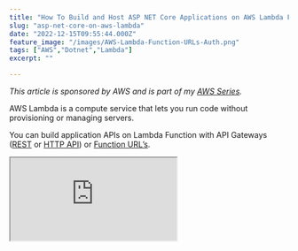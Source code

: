 ```yaml
---
title: "How To Build and Host ASP NET Core Applications on AWS Lambda Functions"
slug: "asp-net-core-on-aws-lambda"
date: "2022-12-15T09:55:44.000Z"
feature_image: "/images/AWS-Lambda-Function-URLs-Auth.png"
tags: ["AWS","Dotnet","Lambda"]
excerpt: ""

---
```


_This article is sponsored by AWS and is part of my [AWS Series](/blog/tag/aws/)._

AWS Lambda is a compute service that lets you run code without provisioning or managing servers.

You can build application APIs on Lambda Function with API Gateways ([REST](/posts/aws-dotnet-lambda-authorizer-api-gateway/) or [HTTP API](/posts/amazon-api-gateway-http-apis/)) or [Function URL’s](/posts/function-urls-in-aws-lambda-dotnet/).

<iframe src="https://www.youtube.com/embed/PTnWbKWm3uo?feature=oembed" />

But what if you have existing APIs built using ASP NET Web API and want to use AWS Lambda Function?

You might not want to go through all the work to migrate them over to independent Lambda functions and build the API from scratch.

In this post, I will show you how you can easily host ASP Net Web APIs on Lambda Functions.

Setting up ASP NET Core on Lambda
---------------------------------

You must add a reference to Amazon to enable Lambda Hosting for any ASP NET Core application[.Lambda.AspNetCoreServer.Hosting](https://www.nuget.org/packages/Amazon.Lambda.AspNetCoreServer.Hosting/) Nuget package.

You can find the complete source code of the Nuget package here on [Github](https://github.com/aws/aws-lambda-dotnet/tree/master/Libraries/src/Amazon.Lambda.AspNetCoreServer.Hosting).

Once added, enable Lambda Hosting using the extension method `AddAWSLambdaHosting` as shown below.


```
builder.Services.AddAWSLambdaHosting(LambdaEventSource.RestApi);
```

Depending on how you plan to expose the ASP NET API, you can choose different options for the `LambdaEventSource`. The supported values are `RestApi`, `HttpApi` and `ApplicationLoadBalancer` as shown below.

```typescript
public enum LambdaEventSource
{
```
```code
        //
        // Summary:
        //     API Gateway REST API
```
        RestApi,
```code
        //
        // Summary:
        //     API Gateway HTTP API
```
        HttpApi,
```code
        //
        // Summary:
        //     ELB Application Load Balancer
```
        ApplicationLoadBalancer
    }
    

### Deploy To AWS Lambda

You can use the [.NET Core Global Tools for AWS](https://aws.amazon.com/blogs/developer/net-core-global-tools-for-aws/) to deploy an ASP NET application to Lambda from the command line.

Navigate to the root of the project folder for the ASP NET application and run the below command to deploy the application to Lambda.


```powershell
dotnet lambda deploy-function
```

The CLI tool prompts for more inputs to configure the Lambda Function like the runtime (_dotnet6_), Function name, IAM Role, default timeout, etc.

Enter the relevant values required for your application, and it will successfully deploy to the Lambda environment.

I prefer to set up a build-deploy pipeline to deploy code in a real-world application. Check out the video below on how you can use CloudFormation templates from GitHub Actions to automatically deploy code changes to a Lambda Function.

<iframe src="https://www.youtube.com/embed/U96230YlSJA?feature=oembed" />

### Right Click Deploy From Visual Studio

When creating a Lambda Project, Visual Studio shows the option to deploy a Lambda Function right from within Visual Studio.

However, this option is not available for an ASP NET Application by default. To enable this option, you can edit the `csproj` file and add in the `AWSProjectType` node and set it to the value '_Lambda_'.

    <AWSProjectType>Lambda</AWSProjectType>

Once added, right-click on the project in Visual Studio Solution Explorer, and you will see the option `Publish to AWS Lambda...` .

![Publish to AWS Lambda option for ASP NET Application from Visual Studio](/images/image.png)

Use this and follow the GUI dialog to deploy the Lambda Function.

![Upload Lambda Function dialog box from Visual Studio to deploy an ASP NET Application](/images/image-1.png)

If you are new to AWS Lambda, I recommend checking out my Getting Started with AWS Lambda article below.

[

AWS Lambda For The .NET Developer: How To Easily Get Started

Learn how to get started with AWS Lambda with .NET Core by building out a simple function and deploying to AWS. We will also see how to set up local development environment using the AWS Toolkit.

![](/images/logo-512x512.png)Rahul NathRahul Pulikkot Nath

![](/images/aws_lambda.jpg)

](/posts/aws-lambda-net-core/)

Exposing ASP NET API Over a URL
-------------------------------

With the Lambda Function deployed with the ASP NET Web Application, we need to expose it over a URL for other applications to access.

There are different ways to achieve this, as shown below.

### ASP NET API Over Lambda Function URL

A Function URL is a dedicated HTTP(S) endpoint for your Lambda function.

When enabling Function URLs, Lambda automatically generates a unique URL endpoint. Once you create a function URL, its URL endpoint never changes.

[

Function URLs - Quick and Easy way to Invoke AWS Lambda Functions over HTTP

A Function URL is a dedicated endpoint for your Lambda function. Learn how to enable Function URLs and build an API using .NET Lambda Function.

![](/images/logo-512x512.png)Rahul NathRahul Pulikkot Nath

![](/images/AWS-Lambda-Function-URLs.png)

](/posts/function-urls-in-aws-lambda-dotnet/)

When using Function URLs to expose ASP NET Api on Lambda Function, use the  `LambdaEventSource` with the value `HttpApi`.

![Function URL enabled for Lambda Function. Navigate to the URL to access the ASP NET API Application](/images/image-2.png)

Navigate to the Function URL to access the ASP NET API Application. You can also add [Function URL Auth](/posts/how-to-secure-and-authenticate-lambda-function-urls/) to protect the API endpoint for specific applications or users with access.

### ASP NET API Over AWS API Gateway

Amazon API Gateway is a fully managed service that helps developers build and maintain APIs at any scale. The Gateway is a ‘front door’ to your business data and backend services.

API Gateway is often mentioned along with Serverless technologies, especially AWS Lambda, since exposing the Function over an HTTP endpoint makes it very easy.

API Gateway supports two modes of creating APIs

#### HTTP APIs

HTTP APIs are the latest services designed for low-latency, cost-effective integrations with different AWS services. Compared to the previous generation REST APIs it has a lot of advantages. However, there are also certain missing features. So before diving in, ensure [HTTP APIs are the right choice for you](https://docs.aws.amazon.com/apigateway/latest/developerguide/http-api-vs-rest.html) (which most of the time will be ).

[

Amazon API Gateway for the .NET Developer - How To Build HTTP APIs

Learn how to get started with API Gateway by building an HTTP API backed by AWS Lambda running on .NET Core. We will see how to create different HTTP endpoints, connect them to lambda functions, send and receive data, set up stages, and more.

![](/images/logo-512x512.png)Rahul NathRahul Pulikkot Nath

![](/images/learning_code.jpg)

](/posts/amazon-api-gateway-http-apis/)

To expose as HTTP APIs, use the `LambdaEventSource` with the value `HttpApi` , same as with the Function URL.

#### REST APIs

While HTTP APIs are designed with minimal and cost-effective features, REST APIs provide more advanced features such as API keys, per-client throttling, request validation, private API endpoints, etc.

[

Amazon API Gateway - Introduction To Building REST APIs

Learn how to build REST API using API Gateway. We will learn the different building blocks of REST APIs, how they connect with each other, and how you can build and configure an API in the AWS Console.

![](/images/logo-512x512.png)Rahul NathRahul Pulikkot Nath

![](/images/learning_code.jpg)

](/posts/amazon-api-gateway-rest-api-introduction/)

When exposing Lambda Functions over API Gateway REST APIs, set the `LambdaEventSource` as `RestApi`.

I hope this helps you to build and run your ASP NET Applications on AWS Lambda Function.